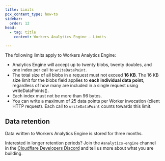 ```yaml
---
title: Limits
pcx_content_type: how-to
sidebar:
  order: 12
head:
  - tag: title
    content: Workers Analytics Engine — Limits

---
```


The following limits apply to Workers Analytics Engine:

* Analytics Engine will accept up to twenty blobs, twenty doubles, and one index per call to `writeDataPoint`.
* The total size of all blobs in a request must not exceed **16 KB**. The 16 KB size limit for the blobs field applies to **each individual data point**, regardless of how many are included in a single request using writeDataPoints().
* Each index must not be more than 96 bytes.
* You can write a maximum of 25 data points per Worker invocation (client HTTP request). Each call to `writeDataPoint` counts towards this limit.

## Data retention

Data written to Workers Analytics Engine is stored for three months.

Interested in longer retention periods? Join the `#analytics-engine` channel in the [Cloudflare Developers Discord](https://discord.cloudflare.com/) and tell us more about what you are building.
